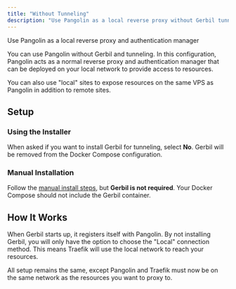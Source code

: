 ```yaml
---
title: "Without Tunneling"
description: "Use Pangolin as a local reverse proxy without Gerbil tunneling"
---
```


Use Pangolin as a local reverse proxy and authentication manager

You can use Pangolin without Gerbil and tunneling. In this configuration, Pangolin acts as a normal reverse proxy and authentication manager that can be deployed on your local network to provide access to resources.

<Note>
You can also use "local" sites to expose resources on the same VPS as Pangolin in addition to remote sites.
</Note>

## Setup

### Using the Installer

When asked if you want to install Gerbil for tunneling, select **No**. Gerbil will be removed from the Docker Compose configuration.

### Manual Installation

Follow the [manual install steps](/self-host/manual/docker-compose), but **Gerbil is not required**. Your Docker Compose should not include the Gerbil container.

## How It Works

When Gerbil starts up, it registers itself with Pangolin. By not installing Gerbil, you will only have the option to choose the "Local" connection method. This means Traefik will use the local network to reach your resources.

<Warning>
All setup remains the same, except Pangolin and Traefik must now be on the same network as the resources you want to proxy to.
</Warning>
